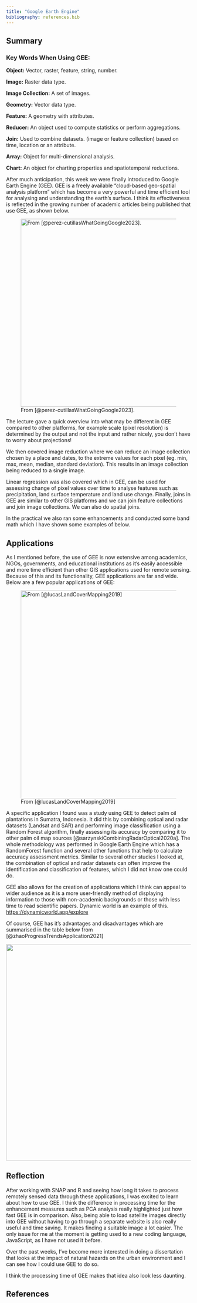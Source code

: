 ```yaml
---
title: "Google Earth Engine"
bibliography: references.bib
---
```


## Summary

### Key Words When Using GEE:

**Object:** Vector, raster, feature, string, number.

**Image:** Raster data type.

**Image Collection:** A set of images.

**Geometry:** Vector data type.

**Feature:** A geometry with attributes.

**Reducer:** An object used to compute statistics or perform aggregations.

**Join:** Used to combine datasets. (image or feature collection) based on time, location or an attribute.

**Array:** Object for multi-dimensional analysis.

**Chart:** An object for charting properties and spatiotemporal reductions.

After much anticipation, this week we were finally introduced to Google Earth Engine (GEE). GEE is a freely available "cloud-based geo-spatial analysis platform" which has become a very powerful and time efficient tool for analysing and understanding the earth's surface. I think its effectiveness is reflected in the growing number of academic articles being published that use GEE, as shown below.

![From [@perez-cutillasWhatGoingGoogle2023].](GEE_trends.png){fig-align="center" width="511"}

The lecture gave a quick overview into what may be different in GEE compared to other platforms, for example scale (pixel resolution) is determined by the output and not the input and rather nicely, you don't have to worry about projections!

We then covered image reduction where we can reduce an image collection chosen by a place and dates, to the extreme values for each pixel (eg. min, max, mean, median, standard deviation). This results in an image collection being reduced to a single image. 

Linear regression was also covered which in GEE, can be used for assessing change of pixel values over time to analyse features such as precipitation, land surface temperature and land use change. Finally, joins in GEE are similar to other GIS platforms and we can join feature collections and join image collections. We can also do spatial joins.

In the practical we also ran some enhancements and conducted some band math which I have shown some examples of below.

## Applications

As I mentioned before, the use of GEE is now extensive among academics, NGOs, governments, and educational institutions as it's easily accessible and more time efficient than other GIS applications used for remote sensing. Because of this and its functionality, GEE applications are far and wide. Below are a few popular applications of GEE:

![From [@lucasLandCoverMapping2019]](GEE_applications.png){fig-align="center" width="565"}

A specific application I found was a study using GEE to detect palm oil plantations in Sumatra, Indonesia. It did this by combining optical and radar datasets (Landsat and SAR) and performing image classification using a Random Forest algorithm, finally assessing its accuracy by comparing it to other palm oil map sources [@sarzynskiCombiningRadarOptical2020a]. The whole methodology was performed in Google Earth Engine which has a RandomForest function and several other functions that help to calculate accuracy assessment metrics. Similar to several other studies I looked at, the combination of optical and radar datasets can often improve the identification and classification of features, which I did not know one could do.

GEE also allows for the creation of applications which I think can appeal to wider audience as it is a more user-friendly method of displaying information to those with non-academic backgrounds or those with less time to read scientific papers. Dynamic world is an example of this. <https://dynamicworld.app/explore>

Of course, GEE has it's advantages and disadvantages which are summarised in the table below from [@zhaoProgressTrendsApplication2021]

![](table_GEE_adv_disadv.png){fig-align="center" width="588"}

## Reflection

After working with SNAP and R and seeing how long it takes to process remotely sensed data through these applications, I was excited to learn about how to use GEE. I think the difference in processing time for the enhancement measures such as PCA analysis really highlighted just how fast GEE is in comparison. Also, being able to load satellite images directly into GEE without having to go through a separate website is also really useful and time saving. It makes finding a suitable image a lot easier. The only issue for me at the moment is getting used to a new coding language, JavaScript, as I have not used it before.

Over the past weeks, I've become more interested in doing a dissertation that looks at the impact of natural hazards on the urban environment and I can see how I could use GEE to do so.

I think the processing time of GEE makes that idea also look less daunting.

## References
